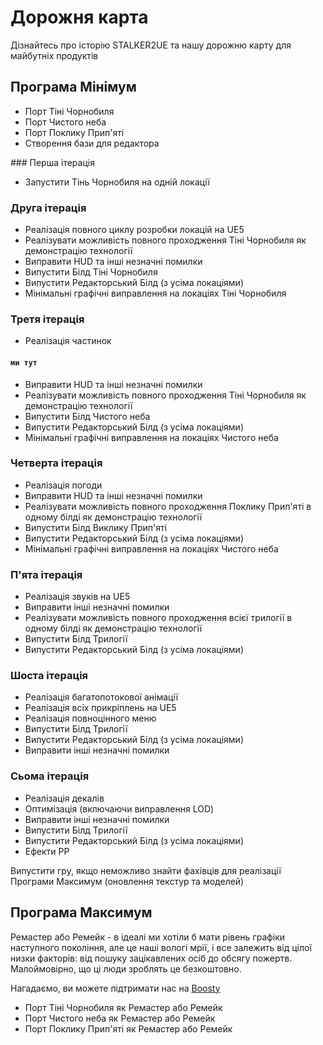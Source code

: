
# Дорожня карта

Дізнайтесь про історію STALKER2UE та нашу дорожню карту для майбутніх продуктів

## Програма Мінімум

- Порт Тіні Чорнобиля
- Порт Чистого неба
- Порт Поклику Прип'яті
- Створення бази для редактора

<Steps>
### Перша ітерація

- Запустити Тінь Чорнобиля на одній локації

### Друга ітерація

- Реалізація повного циклу розробки локацій на UE5
- Реалізувати можливість повного проходження Тіні Чорнобиля як демонстрацію технології
- Виправити HUD та інші незначні помилки
- Випустити Білд Тіні Чорнобиля
- Випустити Редакторський Білд (з усіма локаціями)
- Мінімальні графічні виправлення на локаціях Тіні Чорнобиля

### Третя ітерація

- Реалізація частинок

#### `ми тут`

- Виправити HUD та інші незначні помилки
- Реалізувати можливість повного проходження Тіні Чорнобиля як демонстрацію технології
- Випустити Білд Чистого неба
- Випустити Редакторський Білд (з усіма локаціями)
- Мінімальні графічні виправлення на локаціях Чистого неба

### Четверта ітерація

- Реалізація погоди
- Виправити HUD та інші незначні помилки
- Реалізувати можливість повного проходження Поклику Прип'яті в одному білді як демонстрацію технології
- Випустити Білд Виклику Прип'яті
- Випустити Редакторський Білд (з усіма локаціями)
- Мінімальні графічні виправлення на локаціях Чистого неба

### П'ята ітерація

- Реалізація звуків на UE5
- Виправити інші незначні помилки
- Реалізувати можливість повного проходження всієї трилогії в одному білді як демонстрацію технології
- Випустити Білд Трилогії
- Випустити Редакторський Білд (з усіма локаціями)

### Шоста ітерація

- Реалізація багатопотокової анімації
- Реалізація всіх прикріплень на UE5
- Реалізація повноцінного меню
- Випустити Білд Трилогії
- Випустити Редакторський Білд (з усіма локаціями)
- Виправити інші незначні помилки

### Сьома ітерація

- Реалізація декалів
- Оптимізація (включаючи виправлення LOD)
- Виправити інші незначні помилки
- Випустити Білд Трилогії
- Випустити Редакторський Білд (з усіма локаціями)
- Ефекти PP

</Steps>

<Callout type="info" emoji="ℹ️">
    Випустити гру, якщо неможливо знайти фахівців для реалізації Програми Максимум (оновлення текстур та моделей)	
</Callout>

## Програма Максимум

Ремастер або Ремейк - в ідеалі ми хотіли б мати рівень графіки наступного покоління, але це наші вологі мрії, і все залежить від цілої низки факторів: від пошуку зацікавлених осіб до обсягу пожертв. Малоймовірно, що ці люди зроблять це безкоштовно.

Нагадаємо, ви можете підтримати нас на [Boosty](https://boosty.to/stalker2ue)

- Порт Тіні Чорнобиля як Ремастер або Ремейк
- Порт Чистого неба як Ремастер або Ремейк
- Порт Поклику Прип'яті як Ремастер або Ремейк
